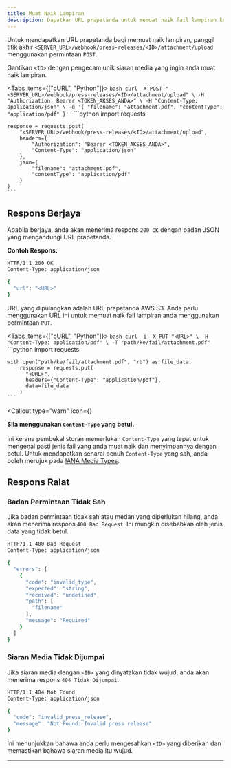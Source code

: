 ```yaml
---
title: Muat Naik Lampiran
description: Dapatkan URL prapetanda untuk memuat naik fail lampiran ke siaran media tertentu.
---
```



Untuk mendapatkan URL prapetanda bagi memuat naik lampiran, panggil titik akhir `<SERVER_URL>/webhook/press-releases/<ID>/attachment/upload` menggunakan permintaan `POST`. 

Gantikan `<ID>` dengan pengecam unik siaran media yang ingin anda muat naik lampiran.

<Tabs items={["cURL", "Python"]}>
  <Tab value="cURL">
    ```bash
    curl -X POST "<SERVER_URL>/webhook/press-releases/<ID>/attachment/upload" \
      -H "Authorization: Bearer <TOKEN_AKSES_ANDA>" \
      -H "Content-Type: application/json" \
      -d '{
        "filename": "attachment.pdf",
        "contentType": "application/pdf"
      }'
    ```
  </Tab>
  <Tab value="Python">
    ```python
    import requests

    response = requests.post(
        "<SERVER_URL>/webhook/press-releases/<ID>/attachment/upload",
        headers={
            "Authorization": "Bearer <TOKEN_AKSES_ANDA>",
            "Content-Type": "application/json"
        },
        json={
            "filename": "attachment.pdf",
            "contentType": "application/pdf"
        }
    )
    ```
  </Tab>
</Tabs>

## Respons Berjaya

Apabila berjaya, anda akan menerima respons `200 OK` dengan badan JSON yang mengandungi URL prapetanda.

**Contoh Respons:**

```bash
HTTP/1.1 200 OK
Content-Type: application/json

{
  "url": "<URL>"
}
```

URL yang dipulangkan adalah URL prapetanda AWS S3. Anda perlu menggunakan URL ini untuk memuat naik fail lampiran anda menggunakan permintaan `PUT`.

<Tabs items={["cURL", "Python"]}>
  <Tab value="cURL">
    ```bash
    curl -i -X PUT "<URL>" \
      -H "Content-Type: application/pdf" \
      -T "path/ke/fail/attachment.pdf"
    ```
  </Tab>
  <Tab value="Python">
    ```python
    import requests

    with open("path/ke/fail/attachment.pdf", "rb") as file_data:
        response = requests.put(
          "<URL>", 
          headers={"Content-Type": "application/pdf"}, 
          data=file_data
        )
    ```
  </Tab>
</Tabs>

<Callout 
  type="warn"
  icon={<WarningIcon className="size-5" />}
>
  **Sila menggunakan `Content-Type` yang betul.**<br/><br/>
  Ini kerana pembekal storan memerlukan `Content-Type` yang tepat untuk mengenal pasti jenis fail yang anda muat naik dan menyimpannya dengan betul. Untuk mendapatkan senarai penuh `Content-Type` yang sah, anda boleh merujuk pada [IANA Media Types](https://www.iana.org/assignments/media-types).
</Callout>

## Respons Ralat

### Badan Permintaan Tidak Sah

Jika badan permintaan tidak sah atau medan yang diperlukan hilang, anda akan menerima respons `400 Bad Request`. Ini mungkin disebabkan oleh jenis data yang tidak betul.

```bash
HTTP/1.1 400 Bad Request
Content-Type: application/json

{
  "errors": [
    {
      "code": "invalid_type",
      "expected": "string",
      "received": "undefined",
      "path": [
        "filename"
      ],
      "message": "Required"
    }
  ]
}
```

### Siaran Media Tidak Dijumpai

Jika siaran media dengan `<ID>` yang dinyatakan tidak wujud, anda akan menerima respons `404 Tidak Dijumpai`.

```bash
HTTP/1.1 404 Not Found
Content-Type: application/json

{
  "code": "invalid_press_release",
  "message": "Not Found: Invalid press release"
}
```

Ini menunjukkan bahawa anda perlu mengesahkan `<ID>` yang diberikan dan memastikan bahawa siaran media itu wujud.

---